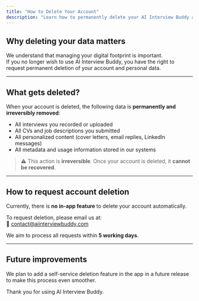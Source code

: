 ```yaml
---
title: "How to Delete Your Account"
description: "Learn how to permanently delete your AI Interview Buddy account and personal data."
---
```


## Why deleting your data matters

We understand that managing your digital footprint is important.  
If you no longer wish to use AI Interview Buddy, you have the right to request permanent deletion of your account and personal data.

---

## What gets deleted?

When your account is deleted, the following data is **permanently and irreversibly removed**:

- All interviews you recorded or uploaded
- All CVs and job descriptions you submitted
- All personalized content (cover letters, email replies, LinkedIn messages)
- All metadata and usage information stored in our systems

> ⚠️ This action is **irreversible**. Once your account is deleted, it **cannot be recovered**.

---

## How to request account deletion

Currently, there is **no in-app feature** to delete your account automatically.

To request deletion, please email us at:  
📩 [contact@aiinterviewbuddy.com](mailto:contact@aiinterviewbuddy.com)

We aim to process all requests within **5 working days**.

---

## Future improvements

We plan to add a self-service deletion feature in the app in a future release to make this process even smoother.

Thank you for using AI Interview Buddy.
